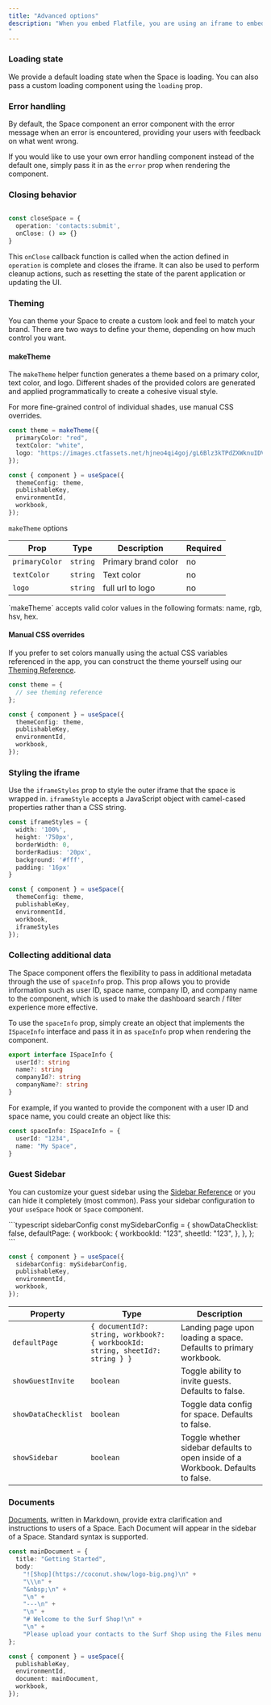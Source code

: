 ```yaml
---
title: "Advanced options"
description: "When you embed Flatfile, you are using an iframe to embed a [Space](/concepts/spaces) directly into your application.
"
--- 
```


### Loading state

We provide a default loading state when the Space is loading. You can also pass a custom loading component using the `loading` prop.

### Error handling

By default, the Space component an error component with the error message when an error is encountered, providing your users with feedback on what went wrong.

If you would like to use your own error handling component instead of the default one, simply pass it in as the `error` prop when rendering the component.

### Closing behavior

```typescript

const closeSpace = {
  operation: 'contacts:submit',
  onClose: () => {}
}
```

This `onClose` callback function is called when the action defined in `operation` is complete and closes the iframe. It can also be used to perform cleanup actions, such as resetting the state of the parent application or updating the UI.

### Theming

You can theme your Space to create a custom look and feel to match your brand. There are two ways to define your theme, depending on how much control you want.

#### makeTheme

The `makeTheme` helper function generates a theme based on a primary color, text color, and logo. Different shades of the provided colors are generated and applied programmatically to create a cohesive visual style.

For more fine-grained control of individual shades, use manual CSS overrides.

```typescript
const theme = makeTheme({
  primaryColor: "red",
  textColor: "white",
  logo: "https://images.ctfassets.net/hjneo4qi4goj/gL6Blz3kTPdZXWknuIDVx/7bb7c73d93b111ed542d2ed426b42fd5/flatfile.svg",
});

const { component } = useSpace({
  themeConfig: theme,
  publishableKey,
  environmentId,
  workbook,
});
```

`makeTheme` options

| Prop           | Type     | Description         | Required |
| -------------- | -------- | ------------------- | -------- |
| `primaryColor` | `string` | Primary brand color | no       |
| `textColor`    | `string` | Text color          | no       |
| `logo`         | `string` | full url to logo    | no       |

<Tip>
  `makeTheme` accepts valid color values in the following formats: name, rgb, hsv, hex.
</Tip>

#### Manual CSS overrides

If you prefer to set colors manually using the actual CSS variables referenced in the app, you can construct the theme yourself using our [Theming Reference](../guides/theming).

```typescript
const theme = {
  // see theming reference
};

const { component } = useSpace({
  themeConfig: theme,
  publishableKey,
  environmentId,
  workbook,
});
```

### Styling the iframe

Use the `iframeStyles` prop to style the outer iframe that the space is wrapped in. `iframeStyle` accepts a JavaScript object with camel-cased properties rather than a CSS string.

```typescript
const iframeStyles = {
  width: '100%',
  height: '750px',
  borderWidth: 0,
  borderRadius: '20px',
  background: '#fff',
  padding: '16px'
}

const { component } = useSpace({
  themeConfig: theme,
  publishableKey,
  environmentId,
  workbook,
  iframeStyles
});
```

### Collecting additional data

The Space component offers the flexibility to pass in additional metadata through the use of `spaceInfo` prop. This prop allows you to provide information such as user ID, space name, company ID, and company name to the component, which is used to make the dashboard search / filter experience more effective.

To use the `spaceInfo` prop, simply create an object that implements the `ISpaceInfo` interface and pass it in as `spaceInfo` prop when rendering the component.

```typescript
export interface ISpaceInfo {
  userId?: string
  name?: string
  companyId?: string
  companyName?: string
}
```

For example, if you wanted to provide the component with a user ID and space name, you could create an object like this:

```typescript
const spaceInfo: ISpaceInfo = {
  userId: "1234",
  name: "My Space",
}
```

### Guest Sidebar

You can customize your guest sidebar using the [Sidebar Reference](../guides/guest_sidebar) or you can hide it completely (most common). Pass your sidebar configuration to your `useSpace` hook or `Space` component.

<CodeGroup>
```typescript sidebarConfig
const mySidebarConfig = {
  showDataChecklist: false,
  defaultPage: {
    workbook: {
      workbookId: "123",
      sheetId: "123",
    },
  },
};
```

```typescript Example passed to useSpace hook
const { component } = useSpace({
  sidebarConfig: mySidebarConfig,
  publishableKey,
  environmentId,
  workbook,
});
```

</CodeGroup>

| Property                | Type                                                                           | Description                                                                                         |
| ----------------------- | ------------------------------------------------------------------------------ | --------------------------------------------------------------------------------------------------- |
| `defaultPage`           | `{ documentId?: string, workbook?: { workbookId: string, sheetId?: string } }` | Landing page upon loading a space. Defaults to primary workbook.  |
| `showGuestInvite`       | `boolean`                                                                      | Toggle ability to invite guests. Defaults to false.                                                 |
| `showDataChecklist`     | `boolean`                                                                      | Toggle data config for space. Defaults to false.                                                    |
| `showSidebar`           | `boolean`                                                                      | Toggle whether sidebar defaults to open inside of a Workbook. Defaults to false.                    |

### Documents

<Tooltip tip="Standalone webpages...">[Documents]('../guides/documents)</Tooltip>, written in Markdown, provide extra clarification and instructions to users of a Space. Each Document will appear in the sidebar of a Space. Standard syntax is supported.

<CodeGroup>

```typescript documentConfig
const mainDocument = {
  title: "Getting Started",
  body:
    "![Shop](https://coconut.show/logo-big.png)\n" +
    "\\\n" +
    "&nbsp;\n" +
    "\n" +
    "---\n" +
    "\n" +
    "# Welcome to the Surf Shop!\n" +
    "\n" +
    "Please upload your contacts to the Surf Shop using the Files menu on the left.\n",
};
```

```typescript Example passed to useSpace hook
const { component } = useSpace({
  publishableKey,
  environmentId,
  document: mainDocument,
  workbook,
});
```
</CodeGroup>